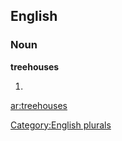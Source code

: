 
==English==

===Noun===
'''treehouses'''

# {{plural of|[[treehouse]]}}

[[Category:English plurals]]

[[ar:treehouses]]